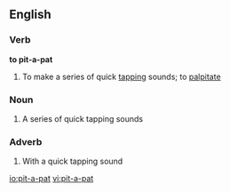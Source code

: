 ==English==

===Verb===
'''to pit-a-pat'''

# To make a series of quick [[tapping]] sounds; to [[palpitate]]

===Noun===
{{en-noun}}

# A series of quick tapping sounds

===Adverb===
{{en-adv|-}}

# With a quick tapping sound

[[io:pit-a-pat]]
[[vi:pit-a-pat]]